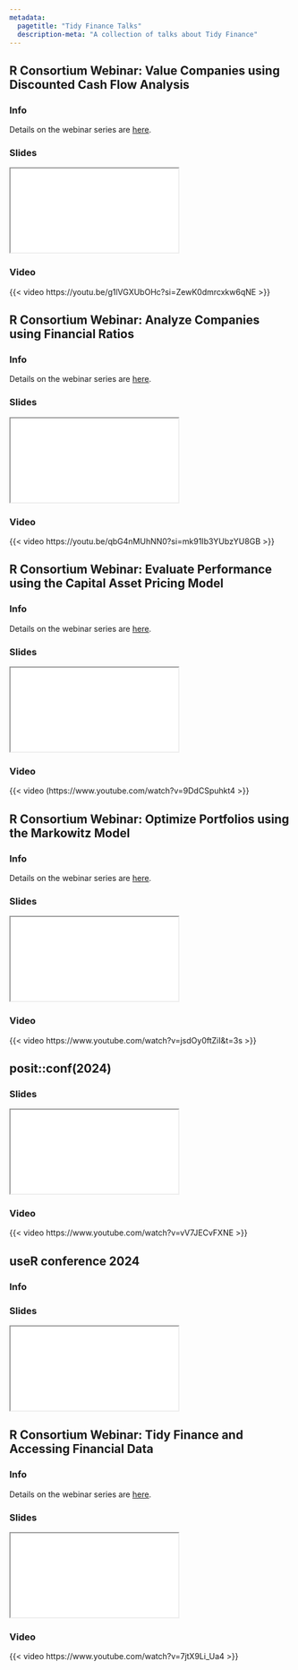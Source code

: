 ```yaml
---
metadata:
  pagetitle: "Tidy Finance Talks"
  description-meta: "A collection of talks about Tidy Finance"
---
```


## R Consortium Webinar: Value Companies using Discounted Cash Flow Analysis

::: {.panel-tabset}
### Info

Details on the webinar series are [here](https://www.r-consortium.org/webinars/new-webinar-tidy-finance-and-accessing-financial-data).

### Slides
```{=html}
<iframe class="slide-deck" src="r-consortium/discounted-cash-flow-analysis.html"></iframe>
```

### Video
{{< video https://youtu.be/g1lVGXUbOHc?si=ZewK0dmrcxkw6qNE >}}
:::


## R Consortium Webinar: Analyze Companies using Financial Ratios

::: {.panel-tabset}
### Info

Details on the webinar series are [here](https://www.r-consortium.org/webinars/new-webinar-tidy-finance-and-accessing-financial-data).

### Slides
```{=html}
<iframe class="slide-deck" src="r-consortium/financial-ratios.html"></iframe>
```

### Video
{{< video https://youtu.be/qbG4nMUhNN0?si=mk91Ib3YUbzYU8GB >}}
:::


## R Consortium Webinar: Evaluate Performance using the Capital Asset Pricing Model

::: {.panel-tabset}
### Info

Details on the webinar series are [here](https://www.r-consortium.org/webinars/new-webinar-tidy-finance-and-accessing-financial-data).

### Slides
```{=html}
<iframe class="slide-deck" src="r-consortium/capital-asset-pricing-model.html"></iframe>
```

### Video
{{< video (https://www.youtube.com/watch?v=9DdCSpuhkt4 >}}
:::


## R Consortium Webinar: Optimize Portfolios using the Markowitz Model

::: {.panel-tabset}
### Info

Details on the webinar series are [here](https://www.r-consortium.org/webinars/new-webinar-tidy-finance-and-accessing-financial-data).

### Slides
```{=html}
<iframe class="slide-deck" src="r-consortium/markowitz-model.html"></iframe>
```

### Video
{{< video https://www.youtube.com/watch?v=jsdOy0ftZiI&t=3s >}}
:::


## posit::conf(2024)
 
::: {.panel-tabset}
### Slides
<iframe class="slide-deck" src="posit-conf-2024/slides.html"></iframe>
```{=html}
```

### Video
{{< video https://www.youtube.com/watch?v=vV7JECvFXNE >}}
:::


## useR conference 2024

::: {.panel-tabset}
### Info

### Slides
```{=html}
<iframe class="slide-deck" src="user-conference-2024/slides.html"></iframe>
```
:::


## R Consortium Webinar: Tidy Finance and Accessing Financial Data

::: {.panel-tabset}
### Info

Details on the webinar series are [here](https://www.r-consortium.org/webinars/new-webinar-tidy-finance-and-accessing-financial-data).

### Slides
```{=html}
<iframe class="slide-deck" src="r-consortium/accessing-financial-data.html"></iframe>
```

### Video
{{< video https://www.youtube.com/watch?v=7jtX9Li_Ua4 >}}
:::

